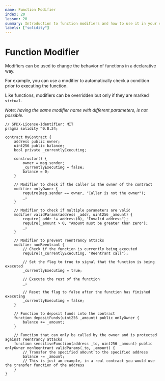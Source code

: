 ```yaml
---
name: Function Modifier
index: 20
lesson: 20
summary: Introduction to function modifiers and how to use it in your smart contracts.
labels: ["solidity"]
---
```


# Function Modifier

Modifiers can be used to change the behavior of functions in a declarative way.

For example, you can use a modifier to automatically check a condition prior to executing the function.

Like functions, modifiers can be overridden but only if they are marked `virtual`.

_Note: having the same modifier name with different parameters, is not possible._

```solidity
// SPDX-License-Identifier: MIT
pragma solidity ^0.8.24;

contract MyContract {
    address public owner;
    uint256 public balance;
    bool private _currentlyExecuting;

    constructor() {
        owner = msg.sender;
        _currentlyExecuting = false;
        balance = 0;
    }

    // Modifier to check if the caller is the owner of the contract
    modifier onlyOwner {
        require(msg.sender == owner, "Caller is not the owner");
        _;
    }

    // Modifier to check if multiple parameters are valid
    modifier validParams(address _addr, uint256 _amount) {
        require(_addr != address(0), "Invalid address");
        require(_amount > 0, "Amount must be greater than zero");
        _;
    }

    // Modifier to prevent reentrancy attacks
    modifier nonReentrant {
        // Check if the function is currently being executed
        require(!_currentlyExecuting, "Reentrant call");

        // Set the flag to true to signal that the function is being executed
        _currentlyExecuting = true;

        // Execute the rest of the function
        _;

        // Reset the flag to false after the function has finished executing
        _currentlyExecuting = false;
    }

    // Function to deposit funds into the contract
    function depositFunds(uint256 _amount) public onlyOwner {
        balance += _amount;
    }

    // Function that can only be called by the owner and is protected against reentrancy attacks
    function sensitiveFunction(address _to, uint256 _amount) public onlyOwner nonReentrant validParams(_to, _amount) {
        // Transfer the specified amount to the specified address
        balance -= _amount;
        // This is just an example, in a real contract you would use the transfer function of the address
    }
}
```
